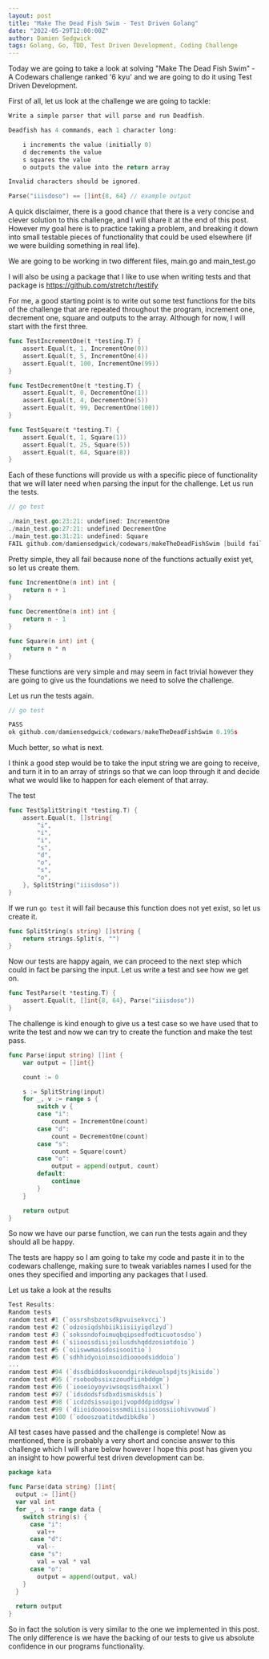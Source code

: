 ```yaml
---
layout: post
title: "Make The Dead Fish Swim - Test Driven Golang"
date: "2022-05-29T12:00:00Z"
author: Damien Sedgwick
tags: Golang, Go, TDD, Test Driven Development, Coding Challenge
---
```


Today we are going to take a look at solving "Make The Dead Fish Swim" - A Codewars challenge ranked '6 kyu' and we are going to do it using Test Driven Development.

First of all, let us look at the challenge we are going to tackle:

```go
Write a simple parser that will parse and run Deadfish.

Deadfish has 4 commands, each 1 character long:

    i increments the value (initially 0)
    d decrements the value
    s squares the value
    o outputs the value into the return array

Invalid characters should be ignored.

Parse("iiisdoso") == []int{8, 64} // example output
```

A quick disclaimer, there is a good chance that there is a very concise and clever solution to this challenge, and I will share it at the end of this post. However my goal here is to practice taking a problem, and breaking it down into small testable pieces of functionality that could be used elsewhere (if we were building something in real life).

We are going to be working in two different files, main.go and main_test.go

I will also be using a package that I like to use when writing tests and that package is https://github.com/stretchr/testify

For me, a good starting point is to write out some test functions for the bits of the challenge that are repeated throughout the program, increment one, decrement one, square and outputs to the array. Although for now, I will start with the first three.

```go
func TestIncrementOne(t *testing.T) {
	assert.Equal(t, 1, IncrementOne(0))
	assert.Equal(t, 5, IncrementOne(4))
	assert.Equal(t, 100, IncrementOne(99))
}

func TestDecrementOne(t *testing.T) {
	assert.Equal(t, 0, DecrementOne(1))
	assert.Equal(t, 4, DecrementOne(5))
	assert.Equal(t, 99, DecrementOne(100))
}

func TestSquare(t *testing.T) {
	assert.Equal(t, 1, Square(1))
	assert.Equal(t, 25, Square(5))
	assert.Equal(t, 64, Square(8))
}
```

Each of these functions will provide us with a specific piece of functionality that we will later need when parsing the input for the challenge. Let us run the tests.

```go
// go test

./main_test.go:23:21: undefined: IncrementOne
./main_test.go:27:21: undefined DecrementOne
./main_test.go:31:21: undefined: Square
FAIL github.com/damiensedgwick/codewars/makeTheDeadFishSwim [build failed]
```

Pretty simple, they all fail because none of the functions actually exist yet, so let us create them.

```go
func IncrementOne(n int) int {
	return n + 1
}

func DecrementOne(n int) int {
	return n - 1
}

func Square(n int) int {
	return n * n
}
```

These functions are very simple and may seem in fact trivial however they are going to give us the foundations we need to solve the challenge. 

Let us run the tests again.

```go
// go test

PASS
ok github.com/damiensedgwick/codewars/makeTheDeadFishSwim 0.195s
```

Much better, so what is next.

I think a good step would be to take the input string we are going to receive, and turn it in to an array of strings so that we can loop through it and decide what we would like to happen for each element of that array.

The test

```go
func TestSplitString(t *testing.T) {
	assert.Equal(t, []string{
		"i",
		"i",
		"i",
		"s",
		"d",
		"o",
		"s",
		"o",
	}, SplitString("iiisdoso"))
}
```

If we run `go test` it will fail because this function does not yet exist, so let us create it.

```go
func SplitString(s string) []string {
	return strings.Split(s, "")
}
```

Now our tests are happy again, we can proceed to the next step which could in fact be parsing the input. Let us write a test and see how we get on.

```go
func TestParse(t *testing.T) {
	assert.Equal(t, []int{8, 64}, Parse("iiisdoso"))
}
```

The challenge is kind enough to give us a test case so we have used that to write the test and now we can try to create the function and make the test pass.

```go
func Parse(input string) []int {
	var output = []int{}

	count := 0

	s := SplitString(input)
	for _, v := range s {
		switch v {
		case "i":
			count = IncrementOne(count)
		case "d":
			count = DecrementOne(count)
		case "s":
			count = Square(count)
		case "o":
			output = append(output, count)
		default:
			continue
		}
	}

	return output
}
```

So now we have our parse function, we can run the tests again and they should all be happy.

The tests are happy so I am going to take my code and paste it in to the codewars challenge, making sure to tweak variables names I used for the ones they specified and importing any packages that I used.

Let us take a look at the results

```go
Test Results:
Random tests
random test #1 (`ossrshsbzotsdkpvuisekvcci`)
random test #2 (`odzosiqdshbiikiisiiyigdlzyd`)
random test #3 (`sokssndofoimuqbqipsedfodticuotosdso`)
random test #4 (`siiooisdisijoilusdshqddzosiotdoio`)
random test #5 (`oiiswwmaisdosisooitio`)
random test #6 (`sdhhidyoioimsoidioooodsiddoio`)
...
random test #94 (`dssdbiddoskuoondgirikdeuolspdjtsjkisido`)
random test #95 (`rsoboobssixzzoudfiinbddgm`)
random test #96 (`iooeioyoyviwsoqsisdhaixxl`)
random test #97 (`idsdodsfsdbxdismiskdsis`)
random test #98 (`icdzdsissuigoijvopdddpiddgsw`)
random test #99 (`diioidooooisssmdiiisiiosossiiohivvowud`)
random test #100 (`odooszoatitdwdibkdko`)
```

All test cases have passed and the challenge is complete! Now as mentioned, there is probably a very short and concise answer to this challenge which I will share below however I hope this post has given you an insight to how powerful test driven development can be.

```go
package kata

func Parse(data string) []int{
  output := []int{}
  var val int
  for _, s := range data {
    switch string(s) {
      case "i":
        val++
      case "d":
        val--
      case "s":
        val = val * val
      case "o":
        output = append(output, val)
    }
  }
  
  return output
}
```

So in fact the solution is very similar to the one we implemented in this post. The only difference is we have the backing of our tests to give us absolute confidence in our programs functionality.